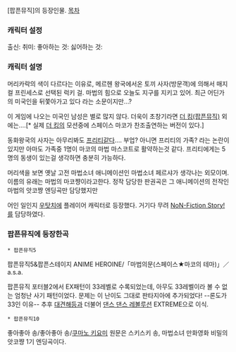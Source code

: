 [팝픈뮤직]의 등장인물.
[[목차]]
=== 캐릭터 설정 ===
출신: 
취미: 
좋아하는 것: 
싫어하는 것:

=== 캐릭터 설명 ===
머리카락의 색이 다르다는 이유로, 메르헨 왕국에서온  토끼 사자(방문객)에 의해서 매지컬 프린세스로 선택된 럭키 걸. 마법의 힘으로 오늘도 지구를 지키고 있어. 최근 어딘가의 미국인을 뒤쫓아가고 있다 라는 소문이지만…?

이 게임에 나오는 미국인 남성은 별로 많지 않다. 더욱이 초창기라면 [[더 킹(팝픈뮤직)]] 외에는....[* 실제 [[더 킹]]의 모션중에 스페이스 마코가 찬조출연하는 버전이 있다.]

동화왕국의 사자는 아무리봐도 [[프리티]]같다.... 부업? 아니면 프리티의 가족? 라는 논란이 있지만 아마도 가족중 1명이 마코의 마법 마스코트로 활약하는것 같다. 프리티에게는 5명의 동생이 있는걸 생각하면 충분히 가능하다.

머리색을 보면 옛날 고전 마법소녀 애니메이션인 마법소녀 페르샤가 생각나는 외모이며. 이름의 유래는 마법의 마코쨩이라고한다. 정작 담당한 판권곡은 그 애니메이션의 전작인 마법의 앗코쨩 엔딩곡만 담당했지만

어인 일인지 [[우탓치]]에 플레이어 캐릭터로 등장했다.
거기다 무려 [[NoN-Fiction Story!]]를 담당하였다.

=== 팝픈뮤직에 등장한곡 ===
 * 팝픈뮤직5 
팝픈뮤직5&팝픈스테이지
ANIME HEROINE/「마법의문(스페이스★마코의 테마)」／a.s.a.

팝픈뮤직 포터블2에서 EX패턴이 33레벨로 수록되었는데, 아무도 33레벨이라 볼 수 없는 엄청난 사기 패턴이었다. 문제는 이 난이도 그대로 판타지아에 추가되었다! --론도가 33인 이유-- 
추후 [[대견해]]등과 더불어 [[댄스 댄스 레볼루션]] EXTREME으로 이식.

{{{#!html
<object width="420" height="315"><param name="movie" value="http://www.youtube.com/v/Jw40jtg1K9E?hl=ko_KR&amp;version=3"></param><param name="allowFullScreen" value="true"></param><param name="allowscriptaccess" value="always"></param><embed src="http://www.youtube.com/v/Jw40jtg1K9E?hl=ko_KR&amp;version=3" type="application/x-shockwave-flash" width="420" height="315" allowscriptaccess="always" allowfullscreen="true"></embed></object>
}}}

 * 팝픈뮤직10
좋아좋아 송/좋아좋아 송/[[쿠마노 키요미]]
원문은 스키스키 송, 마법소녀 만화영화 비밀의 앗코쨩 1기 엔딩곡이다.
